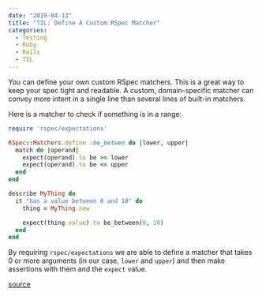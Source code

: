 ```yaml
---
date: "2019-04-13"
title: "TIL: Define A Custom RSpec Matcher"
categories:
  - Testing
  - Ruby
  - Rails
  - TIL
---
```


You can define your own custom RSpec matchers. This is a great way to keep
your spec tight and readable. A custom, domain-specific matcher can convey
more intent in a single line than several lines of built-in matchers.

Here is a matcher to check if something is in a range:

```ruby
require 'rspec/expectations'

RSpec::Matchers.define :be_betwen do |lower, upper|
  match do |operand|
    expect(operand).to be >= lower
    expect(operand).to be <= upper
  end
end

describe MyThing do
  it "has a value between 0 and 10" do
    thing = MyThing.new

    expect(thing.value).to be_between(0, 10)
  end
end
```

By requiring `rspec/expectations` we are able to define a matcher that takes
0 or more arguments (in our case, `lower` and `upper`) and then make
assertions with them and the `expect` value.

[source](https://relishapp.com/rspec/rspec-expectations/v/2-4/docs/custom-matchers/define-matcher)
